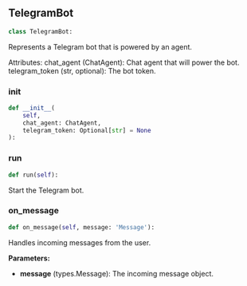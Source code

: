 <a id="camel.bots.telegram_bot"></a>

<a id="camel.bots.telegram_bot.TelegramBot"></a>

## TelegramBot

```python
class TelegramBot:
```

Represents a Telegram bot that is powered by an agent.

Attributes:
chat_agent (ChatAgent): Chat agent that will power the bot.
telegram_token (str, optional): The bot token.

<a id="camel.bots.telegram_bot.TelegramBot.__init__"></a>

### __init__

```python
def __init__(
    self,
    chat_agent: ChatAgent,
    telegram_token: Optional[str] = None
):
```

<a id="camel.bots.telegram_bot.TelegramBot.run"></a>

### run

```python
def run(self):
```

Start the Telegram bot.

<a id="camel.bots.telegram_bot.TelegramBot.on_message"></a>

### on_message

```python
def on_message(self, message: 'Message'):
```

Handles incoming messages from the user.

**Parameters:**

- **message** (types.Message): The incoming message object.
